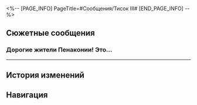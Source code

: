 <%-- [PAGE_INFO]
PageTitle=#Сообщения/Тисок III#
[END_PAGE_INFO] --%>
{{Сообщение Инфобокс
|id          = 134
|Изображение = НИП Тисок III Иконка.png
|Тип         = НИП
|Отправитель = Тисок III
|Описание    = Получив добро, подари его другим.
|Фракция     = Пенакония
}}

==Сюжетные сообщения==
===Дорогие жители Пенаконии! Это...===
{{Сообщения
|условие_получения = 
|текст =
:'''Тисок III:''' Дорогие жители Пенаконии!<br />Это массовая рассылка всем контактам последней императрицы.<br />Императрица правила землёй грёз много лет, своим добродетельным правлением завоевав любовь народа. Однако из-за причин, связанных с реальным миром, ей пришлось отречься от престола и передать бразды правления мне вместе с долгом исполнить её нереализованные стремления.<br />До конца времён династия Тисок будет передавать наследие из поколения в поколение, стоя на страже и оберегая свой народ. Если вам требуется срочная помощь, свяжитесь со мной, не держите всё в себе.<br />К тому же: для удобства людей, которые не могут погрузиться в грёзы по тем или иным причинам, я открою административное представительство в отеле «Грёзы» в реальности. Если у вас возникнут важные вопросы для обсуждения, вы можете покинуть Мир грёз и найти меня там.<br />Вторая императрица династии Тисок, Тисок III.
}}
----

==История изменений==
{{История изменений|2.7}}

==Навигация==
{{Сообщения Навбокс}}